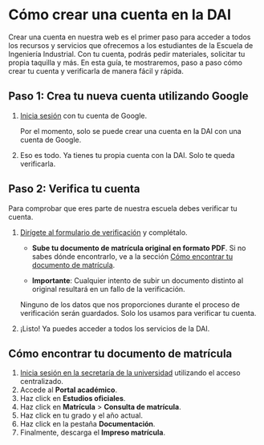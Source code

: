 
# Cómo crear una cuenta en la DAI

Crear una cuenta en nuestra web es el primer paso para acceder a todos los
recursos y servicios que ofrecemos a los estudiantes de la Escuela de
Ingeniería Industrial. Con tu cuenta, podrás pedir materiales, solicitar
tu propia taquilla y más. En esta guía, te mostraremos, paso a paso cómo
crear tu cuenta y verificarla de manera fácil y rápida.

## Paso 1: Crea tu nueva cuenta utilizando Google

1.  [Inicia sesión](https://dai.uvigo.es/auth/sign-in) con tu cuenta de Google.

    <Callout variant="warning">
        <CalloutDescription>
            Por el momento, solo se puede crear una cuenta en la DAI con una
            cuenta de Google.
        </CalloutDescription>
    </Callout>

2.  Eso es todo. Ya tienes tu propia cuenta con la DAI. Solo te queda verificarla.

## Paso 2: Verifica tu cuenta

Para comprobar que eres parte de nuestra escuela debes verificar tu cuenta.

1.  [Dirígete al formulario de verificación](https://dai.uvigo.es/dashboard/verificar-mi-cuenta)
    y complétalo.

    -   **Sube tu documento de matrícula original en formato PDF**. Si no
        sabes dónde encontrarlo, ve a la sección
        [Cómo encontrar tu documento de matrícula](https://dai.uvigo.es/guias/servicios/como-crear-una-cuenta-en-la-dai#cómo-encontrar-tu-documento-de-matrícula).

    -   **Importante**: Cualquier intento de subir un documento distinto al
        original resultará en un fallo de la verificación.

    <Callout variant="info">
        <CalloutDescription>
            Ninguno de los datos que nos proporciones durante el proceso de
            verificación serán guardados. Solo los usamos para verificar tu
            cuenta.
        </CalloutDescription>
    </Callout>

2.  ¡Listo! Ya puedes acceder a todos los servicios de la DAI.

## Cómo encontrar tu documento de matrícula

1.  [Inicia sesión en la secretaría de la universidad](https://secretaria.uvigo.gal/)
    utilizando el acceso centralizado.
2.  Accede al **Portal académico**.
3.  Haz click en **Estudios oficiales**.
4.  Haz click en **Matrícula** > **Consulta de matrícula**.
5.  Haz click en tu grado y el año actual.
6.  Haz click en la pestaña **Documentación**.
7.  Finalmente, descarga el **Impreso matrícula**.
